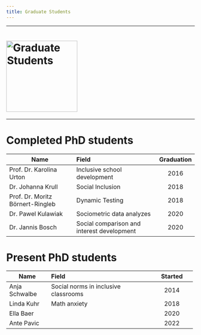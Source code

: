 ```yaml
---
title: Graduate Students
---
```


------------------------------------------------------------------------

# <img src="images/phdhat.png" alt="Graduate Students" class="center" style="width: 190px"/>

------------------------------------------------------------------------

# Completed PhD students

| Name                             | Field                                      | Graduation |
|----------------------------------|:-------------------------------------------|:----------:|
| Prof. Dr. Karolina Urton         | Inclusive school development               |    2016    |
| Dr. Johanna Krull                | Social Inclusion                           |    2018    |
| Prof. Dr. Moritz Börnert-Ringleb | Dynamic Testing                            |    2018    |
| Dr. Pawel Kulawiak               | Sociometric data analyzes                  |    2020    |
| Dr. Jannis Bosch                 | Social comparison and interest development |    2020    |

# Present PhD students

+---------------+--------------------------------------+---------------+
| Name          | Field                                | Started       |
+===============+:=====================================+:=============:+
| Anja Schwalbe | Social norms in inclusive classrooms | 2014          |
+---------------+--------------------------------------+---------------+
| Linda Kuhr    | Math anxiety                         | 2018          |
+---------------+--------------------------------------+---------------+
| Ella Baer     |                                      | 2020          |
+---------------+--------------------------------------+---------------+
| Ante Pavic    |                                      | 2022          |
+---------------+--------------------------------------+---------------+
